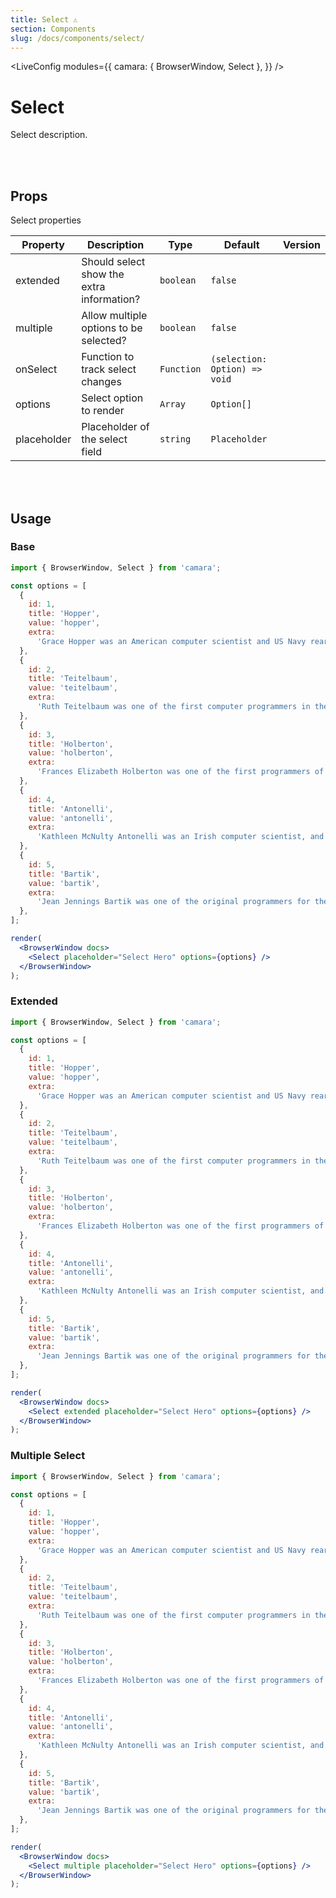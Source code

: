 ```yaml
---
title: Select ⚠️
section: Components
slug: /docs/components/select/
---
```



<!-- Define `camara` module as `{ BrowserWindow }` -->

<LiveConfig
  modules={{
    camara: { BrowserWindow, Select },
  }}
/>

# Select

Select description.

<br></br>

## Props

Select properties

| Property    | Description                               | Type       | Default                       | Version |
| ----------- | ----------------------------------------- | ---------- | ----------------------------- | ------- |
| extended    | Should select show the extra information? | `boolean`  | `false`                       |         |
| multiple    | Allow multiple options to be selected?    | `boolean`  | `false`                       |         |
| onSelect    | Function to track select changes          | `Function` | `(selection: Option) => void` |         |
| options     | Select option to render                   | `Array`    | `Option[]`                    |         |
| placeholder | Placeholder of the select field           | `string`   | `Placeholder`                 |         |

<br></br>

## Usage

### Base

```jsx live noInline
import { BrowserWindow, Select } from 'camara';

const options = [
  {
    id: 1,
    title: 'Hopper',
    value: 'hopper',
    extra:
      'Grace Hopper was an American computer scientist and US Navy rear admiral.',
  },
  {
    id: 2,
    title: 'Teitelbaum',
    value: 'teitelbaum',
    extra:
      'Ruth Teitelbaum was one of the first computer programmers in the world.',
  },
  {
    id: 3,
    title: 'Holberton',
    value: 'holberton',
    extra:
      'Frances Elizabeth Holberton was one of the first programmers of the first computer.',
  },
  {
    id: 4,
    title: 'Antonelli',
    value: 'antonelli',
    extra:
      'Kathleen McNulty Antonelli was an Irish computer scientist, and part of a team of six programmers which in 1946 developed ENIAC.',
  },
  {
    id: 5,
    title: 'Bartik',
    value: 'bartik',
    extra:
      'Jean Jennings Bartik was one of the original programmers for the ENIAC computer.',
  },
];

render(
  <BrowserWindow docs>
    <Select placeholder="Select Hero" options={options} />
  </BrowserWindow>
);
```

### Extended

```jsx live noInline
import { BrowserWindow, Select } from 'camara';

const options = [
  {
    id: 1,
    title: 'Hopper',
    value: 'hopper',
    extra:
      'Grace Hopper was an American computer scientist and US Navy rear admiral.',
  },
  {
    id: 2,
    title: 'Teitelbaum',
    value: 'teitelbaum',
    extra:
      'Ruth Teitelbaum was one of the first computer programmers in the world.',
  },
  {
    id: 3,
    title: 'Holberton',
    value: 'holberton',
    extra:
      'Frances Elizabeth Holberton was one of the first programmers of the first computer.',
  },
  {
    id: 4,
    title: 'Antonelli',
    value: 'antonelli',
    extra:
      'Kathleen McNulty Antonelli was an Irish computer scientist, and part of a team of six programmers which in 1946 developed ENIAC.',
  },
  {
    id: 5,
    title: 'Bartik',
    value: 'bartik',
    extra:
      'Jean Jennings Bartik was one of the original programmers for the ENIAC computer.',
  },
];

render(
  <BrowserWindow docs>
    <Select extended placeholder="Select Hero" options={options} />
  </BrowserWindow>
);
```

### Multiple Select

```jsx live noInline
import { BrowserWindow, Select } from 'camara';

const options = [
  {
    id: 1,
    title: 'Hopper',
    value: 'hopper',
    extra:
      'Grace Hopper was an American computer scientist and US Navy rear admiral.',
  },
  {
    id: 2,
    title: 'Teitelbaum',
    value: 'teitelbaum',
    extra:
      'Ruth Teitelbaum was one of the first computer programmers in the world.',
  },
  {
    id: 3,
    title: 'Holberton',
    value: 'holberton',
    extra:
      'Frances Elizabeth Holberton was one of the first programmers of the first computer.',
  },
  {
    id: 4,
    title: 'Antonelli',
    value: 'antonelli',
    extra:
      'Kathleen McNulty Antonelli was an Irish computer scientist, and part of a team of six programmers which in 1946 developed ENIAC.',
  },
  {
    id: 5,
    title: 'Bartik',
    value: 'bartik',
    extra:
      'Jean Jennings Bartik was one of the original programmers for the ENIAC computer.',
  },
];

render(
  <BrowserWindow docs>
    <Select multiple placeholder="Select Hero" options={options} />
  </BrowserWindow>
);
```
